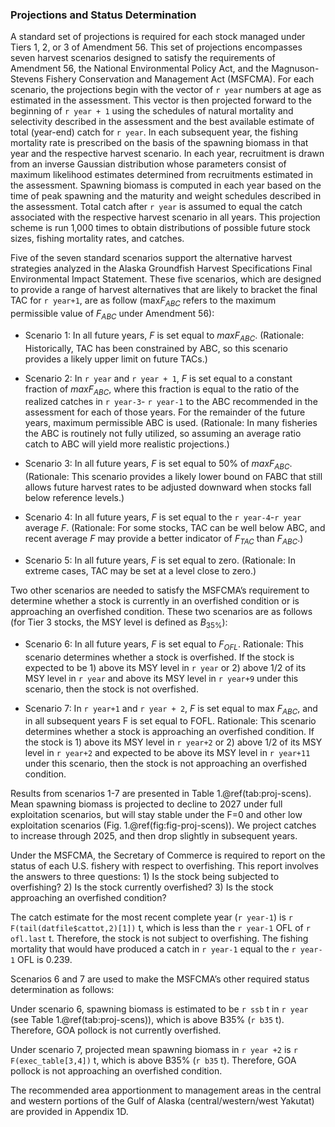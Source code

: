 ### Projections and Status Determination
<!-- !!!! this stuff came from the template, but Martin's SAFE -->
<!-- didn't have it.. should probably add later

<!-- Under the MSFCMA, the Secretary of Commerce is required to report -->
<!-- on the status of each U.S. fishery with respect to overfishing. -->
<!-- This report involves the answers to three questions: -->

<!-- 1. Is the stock being subjected to overfishing? -->
<!-- 2. Is the stock currently overfished? -->
<!-- 3. Is the stock approaching an overfished condition? -->

<!-- *Is the stock being subjected to overfishing?* The official catch -->
<!-- estimate for the most recent complete year (`r year-1`) is -->
<!-- *correct this later* r catch %\>% filter(Year==year-1) %\>% -->
<!-- pull(Catch) %\>% format(., big.mark = ",")`t.  This is less than -->
<!-- the`r year-1` OFL of 5,402 t.  Therefore, the stock is not being -->
<!-- subjected to overfishing. -->

<!-- Harvest Scenarios #6 and #7 are intended to permit determination -->
<!-- of the status of a stock with respect to its minimum stock size -->
<!-- threshold (MSST).  Any stock that is below its MSST is defined to -->
<!-- be overfished.  Any stock that is expected to fall below its MSST -->
<!-- in the next two years is defined to be approaching an overfished -->
<!-- condition.  Harvest Scenarios #6 and #7 are used in these -->
<!-- determinations as follows: -->

<!-- *Is the stock currently overfished?* This depends on the stock's estimated spawning biomass in `r year`: -->
<!-- -  If spawning biomass for `r year` is estimated to be below ½ -->
<!--    $B_{35\%}$, the stock is below its MSST. -->
<!-- -  If spawning biomass for `r year` is estimated to be above -->
<!--    $B_{35\%}$ the stock is above its MSST. -->
<!-- -  If spawning biomass for `r year` is estimated to be above ½ -->
<!-- $B_{35\%}$ but below $B_{35\%}$, the stock's status relative to -->
<!-- MSST is determined by referring to harvest Scenario #6 (Table -->
<!-- 10.16). If the mean spawning biomass for 2028 is below -->
<!-- $B_{35\%}$, the stock is below its MSST. Otherwise, the stock is -->
<!-- above its MSST.   -->

<!-- *Is the stock approaching an overfished -->
<!-- condition?* This is determined by referring to harvest Scenario -->
<!-- #7: -->
<!-- -  If the mean spawning biomass for `r year+2` is below 1/2 -->
<!--    $B_{35\%}$, the stock is approaching an overfished condition. -->
<!-- -  If the mean spawning biomass for `r year+2` is above -->
<!--    $B_{35\%}$, the stock is not approaching an overfished -->
<!--    condition. -->
<!-- -  If the mean spawning biomass for `r year+2` is above 1/2 -->
<!--    $B_{35\%}$ but below $B_{35\%}$, the determination depends on -->
<!--    the mean spawning biomass for `r year+12` If the mean spawning -->
<!--    biomass for `r year+12` is below $B_{35\%}$, the stock is -->
<!--    approaching an overfished condition. Otherwise, the stock is -->
<!--    not approaching an overfished condition. Based on the above -->
<!--    criteria and Table 10.16, the stock is not overfished and is -->
<!--    not approaching an overfished condition. -->

<!-- The fishing mortality that would have produced a catch for last year equal to last year's OFL is `r best_f`. -->

A standard set of projections is required for each stock managed
under Tiers 1, 2, or 3 of Amendment 56.  This set of projections
encompasses seven harvest scenarios designed to satisfy the
requirements of Amendment 56, the National Environmental Policy
Act, and the Magnuson-Stevens Fishery Conservation and Management
Act (MSFCMA). For each scenario, the projections begin with the
vector of `r year` numbers at age as estimated in the assessment.
This vector is then projected forward to the beginning of 
`r year + 1` using the schedules of natural mortality and
selectivity described in the assessment and the best available
estimate of total (year-end) catch for `r year`.  In each
subsequent year, the fishing mortality rate is prescribed on the
basis of the spawning biomass in that year and the respective
harvest scenario.  In each year, recruitment is drawn from an
inverse Gaussian distribution whose parameters consist of maximum
likelihood estimates determined from recruitments estimated in
the assessment.  Spawning biomass is computed in each year based
on the time of peak spawning and the maturity and weight
schedules described in the assessment.  Total catch after 
`r year` is assumed to equal the catch associated with the
respective harvest scenario in all years. This projection scheme
is run 1,000 times to obtain distributions of possible future
stock sizes, fishing mortality rates, and catches.

Five of the seven standard scenarios support the alternative
harvest strategies analyzed in the Alaska Groundfish Harvest
Specifications Final Environmental Impact Statement. These five
scenarios, which are designed to provide a range of harvest
alternatives that are likely to bracket the final TAC for 
`r year+1`, are as follow ($\text{max}F_{ABC}$ refers to the maximum
permissible value of $F_{ABC}$ under Amendment 56):

- Scenario 1: In all future years, *F* is set equal to $max
  F_{ABC}$. (Rationale: Historically, TAC has been constrained
  by ABC, so this scenario provides a likely upper limit on
  future TACs.)

- Scenario 2: In `r year` and `r year + 1`, *F* is set equal to a
  constant fraction of $max F_{ABC}$, where this fraction is
  equal to the ratio of the realized catches in `r year-3`-
  `r year-1` to the ABC recommended in the assessment for each of
  those years.  For the remainder of the future years, maximum
  permissible ABC is used.  (Rationale: In many fisheries the ABC
  is routinely not fully utilized, so assuming an average ratio
  catch to ABC will yield more realistic projections.)

- Scenario 3: In all future years, *F* is set equal to 50% of
    $max F_{ABC}$. (Rationale: This scenario provides a likely
    lower bound on FABC that still allows future harvest rates to
    be adjusted downward when stocks fall below reference
    levels.)

- Scenario 4: In all future years, *F* is set equal to the 
  `r year-4`-`r year` average *F*. (Rationale: For some stocks, TAC
  can be well below ABC, and recent average *F* may provide a
  better indicator of $F_{TAC}$ than $F_{ABC}$.)

- Scenario 5: In all future years, *F* is set equal to zero.
  (Rationale: In extreme cases, TAC may be set at a level close
  to zero.)

Two other scenarios are needed to satisfy the MSFCMA's
requirement to determine whether a stock is currently in an
overfished condition or is approaching an overfished condition.
These two scenarios are as follows (for Tier 3 stocks, the MSY
level is defined as $B_{35\%}$):

- Scenario 6: In all future years, *F* is set equal to $F_{OFL}$.
  Rationale: This scenario determines whether a stock is
  overfished. If the stock is expected to be 1) above its MSY
  level in `r year` or 2) above 1/2 of its MSY level in 
  `r year` and above its MSY level in `r year+9` under this scenario, then
  the stock is not overfished.

- Scenario 7: In `r year+1` and `r year + 2`, *F* is set equal to
  max $F_{ABC}$, and in all subsequent years F is set equal to
  FOFL.  Rationale: This scenario determines whether a stock is
  approaching an overfished condition. If the stock is 1) above
  its MSY level in `r year+2` or 2) above 1/2 of its MSY level in
  `r year+2` and expected to be above its MSY level in
  `r year+11` under this scenario, then the stock is not approaching
  an overfished condition.

Results from scenarios 1-7 are presented in Table
1.\@ref(tab:proj-scens). Mean spawning biomass is projected to
decline to 2027 under full exploitation scenarios, but will
stay stable under the F=0 and other low exploitation scenarios
(Fig. 1.\@ref(fig:fig-proj-scens)). We project catches to
increase through 2025, and then drop slightly in subsequent
years.

Under the MSFCMA, the Secretary of Commerce is required to report
on the status of each U.S. fishery with respect to
overfishing. This report involves the answers to three questions:
1) Is the stock being subjected to overfishing? 2) Is the stock
currently overfished? 3) Is the stock approaching an overfished
condition?

The catch estimate for the most recent complete year (`r year-1`)
is `r F(tail(datfile$cattot,2)[1])` t, which is less than the
`r year-1` OFL of `r ofl.last` t. Therefore, the stock is not
subject to overfishing. The fishing mortality that would have
produced a catch in `r year-1` equal to the `r year-1` OFL is
0.239.

Scenarios 6 and 7 are used to make the MSFCMA’s other required
status determination as follows:

Under scenario 6, spawning biomass is estimated to be `r ssb` t
in `r year` (see Table 1.\@ref(tab:proj-scens)), which is above
B35% (`r b35` t). Therefore, GOA pollock is not currently
overfished.

Under scenario 7, projected mean spawning biomass in `r year +2`
is `r F(exec_table[3,4])` t, which is above B35% (`r b35`
t). Therefore, GOA pollock is not approaching an overfished
condition.


The recommended area apportionment to management areas in the
central and western portions of the Gulf of Alaska
(central/western/west Yakutat) are provided in Appendix 1D.
